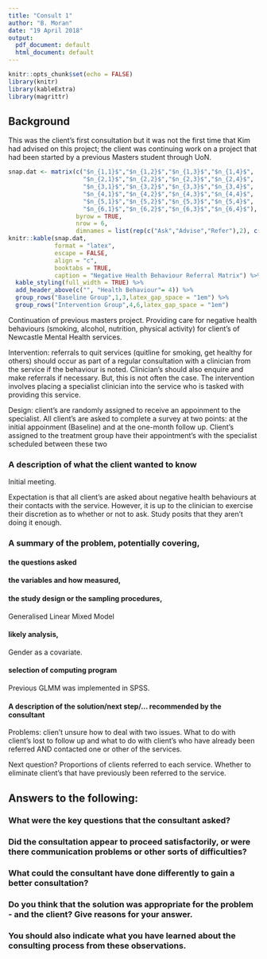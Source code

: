 ```yaml
---
title: "Consult 1"
author: "B. Moran"
date: "19 April 2018"
output:
  pdf_document: default
  html_document: default
---
```


```r
knitr::opts_chunk$set(echo = FALSE)
library(knitr)
library(kableExtra)
library(magrittr)
```

## Background

This was the client's first consultation but it was not the first time that Kim had advised on this project; the client was continuing work on a project that had been started by a previous Masters student through UoN. 

```r
snap.dat <- matrix(c("$n_{1,1}$","$n_{1,2}$","$n_{1,3}$","$n_{1,4}$",
                     "$n_{2,1}$","$n_{2,2}$","$n_{2,3}$","$n_{2,4}$",
                     "$n_{3,1}$","$n_{3,2}$","$n_{3,3}$","$n_{3,4}$",
                     "$n_{4,1}$","$n_{4,2}$","$n_{4,3}$","$n_{4,4}$",
                     "$n_{5,1}$","$n_{5,2}$","$n_{5,3}$","$n_{5,4}$",
                     "$n_{6,1}$","$n_{6,2}$","$n_{6,3}$","$n_{6,4}$"),
                   byrow = TRUE,
                   nrow = 6,
                   dimnames = list(rep(c("Ask","Advise","Refer"),2), c("Smoking","Nutrition","Alchohol","Physical Activity")))
knitr::kable(snap.dat, 
             format = "latex",
             escape = FALSE, 
             align = "c",
             booktabs = TRUE,
             caption = "Negative Health Behaviour Referral Matrix") %>% 
  kable_styling(full_width = TRUE) %>% 
  add_header_above(c("", "Health Behaviour"= 4)) %>% 
  group_rows("Baseline Group",1,3,latex_gap_space = "1em") %>% 
  group_rows("Intervention Group",4,6,latex_gap_space = "1em")
```

Continuation of previous masters project. Providing care for negative health behaviours (smoking, alcohol, nutrition, physical activity) for client's of Newcastle Mental Health services.

Intervention: referrals to quit services (quitline for smoking, get healthy for others) should occur as part of a regular consultation with a clinician from the service if the behaviour is noted. Clinician's should also enquire and make referrals if necessary. But, this is not often the case. The intervention involves placing a specialist clinician into the service who is tasked with providing this service. 

Design: client's are randomly assigned to receive an appoinment to the specialist. All client's are asked to complete a survey at two points: at the initial appoinment (Baseline) and at the one-month follow up. Client's assigned to the treatment group have their appointment's with the specialist scheduled between these two 

### A description of what the client wanted to know

Initial meeting.

Expectation is that all client's are asked about negative health behaviours at their contacts with the service. However, it is up to the clinician to exercise their discretion as to whether or not to ask. Study posits that they aren't doing it enough.


### A summary of the problem, potentially covering,

#### the questions asked

#### the variables and how measured,

#### the study design or the sampling procedures,

Generalised Linear Mixed Model

#### likely analysis,

Gender as a covariate.




#### selection of computing program

Previous GLMM was implemented in SPSS.

#### A description of the solution/next step/… recommended by the consultant

Problems: clien't unsure how to deal with two issues. What to do with client's lost to follow up and what to do with client's who have already been referred AND contacted one or other of the services.

Next question? Proportions of clients referred to each service.
Whether to eliminate client's that have previously been referred to the service.

## Answers to the following:

### What were the key questions that the consultant asked?

### Did the consultation appear to proceed satisfactorily, or were there communication problems or other sorts of difficulties?

### What could the consultant have done differently to gain a better consultation?

### Do you think that the solution was appropriate for the problem - and the client? Give reasons for your answer.

### You should also indicate what you have learned about the consulting process from these observations.
